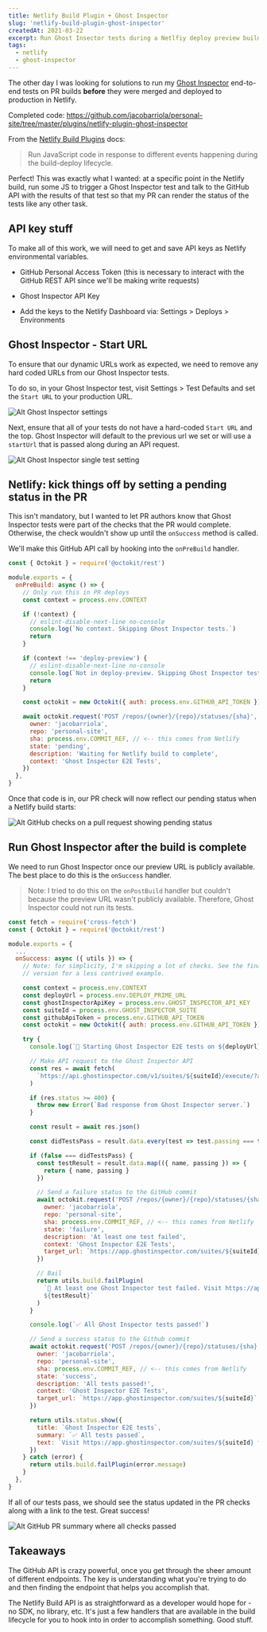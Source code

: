 ```yaml
---
title: Netlify Build Plugin + Ghost Inspector
slug: 'netlify-build-plugin-ghost-inspector'
createdAt: 2021-03-22
excerpt: Run Ghost Insector tests during a Netlfiy deploy preview build.
tags:
  - netlify
  - ghost-inspector
---
```


The other day I was looking for solutions to run my [Ghost Inspector](https://ghostinspector.com) end-to-end tests on PR builds **before** they were merged and deployed to production in Netlify.

Completed code: https://github.com/jacobarriola/personal-site/tree/master/plugins/netlify-plugin-ghost-inspector

From the [Netlify Build Plugins](https://docs.netlify.com/configure-builds/build-plugins/create-plugins/) docs:

> Run JavaScript code in response to different events happening during the build-deploy lifecycle.

Perfect! This was exactly what I wanted: at a specific point in the Netlify build, run some JS to trigger a Ghost Inspector test and talk to the GitHub API with the results of that test so that my PR can render the status of the tests like any other task.

## API key stuff

To make all of this work, we will need to get and save API keys as Netlify environmental variables.

- GitHub Personal Access Token (this is necessary to interact with the GitHub REST API since we'll be making write requests)

- Ghost Inspector API Key

- Add the keys to the Netlify Dashboard via: Settings > Deploys > Environments

## Ghost Inspector - Start URL

To ensure that our dynamic URLs work as expected, we need to remove any hard coded URLs from our Ghost Inspector tests.

To do so, in your Ghost Inspector test, visit Settings > Test Defaults and set the `Start URL` to your production URL.

![Alt Ghost Inspector settings](https://res.cloudinary.com/jacobarriola/image/upload/v1616519382/Personal%20Site/gi-starturl_qdldxa.png)

Next, ensure that all of your tests do not have a hard-coded `Start URL` and the top. Ghost Inspector will default to the previous url we set or will use a `startUrl` that is passed along during an API request.

![Alt Ghost Inspector single test setting](https://res.cloudinary.com/jacobarriola/image/upload/v1616519562/Personal%20Site/gi-starturl-test_g9bihm.png)

## Netlify: kick things off by setting a pending status in the PR

This isn't mandatory, but I wanted to let PR authors know that Ghost Inspector tests were part of the checks that the PR would complete. Otherwise, the check wouldn't show up until the `onSuccess` method is called.

We'll make this GitHub API call by hooking into the `onPreBuild` handler.

```js
const { Octokit } = require('@octokit/rest')

module.exports = {
  onPreBuild: async () => {
    // Only run this in PR deploys
    const context = process.env.CONTEXT

    if (!context) {
      // eslint-disable-next-line no-console
      console.log(`No context. Skipping Ghost Inspector tests.`)
      return
    }

    if (context !== 'deploy-preview') {
      // eslint-disable-next-line no-console
      console.log(`Not in deploy-preview. Skipping Ghost Inspector tests.`)
      return
    }

    const octokit = new Octokit({ auth: process.env.GITHUB_API_TOKEN })

    await octokit.request('POST /repos/{owner}/{repo}/statuses/{sha}', {
      owner: 'jacobarriola',
      repo: 'personal-site',
      sha: process.env.COMMIT_REF, // <-- this comes from Netlify
      state: 'pending',
      description: 'Waiting for Netlify build to complete',
      context: 'Ghost Inspector E2E Tests',
    })
  },
}
```

Once that code is in, our PR check will now reflect our pending status when a Netlify build starts:

![Alt GitHub checks on a pull request showing pending status](https://res.cloudinary.com/jacobarriola/image/upload/v1616517970/Personal%20Site/gh-pending-ghost-inspector_ziaybs.png)

## Run Ghost Inspector after the build is complete

We need to run Ghost Inspector once our preview URL is publicly available. The best place to do this is the `onSuccess` handler.

> Note: I tried to do this on the `onPostBuild` handler but couldn't because the preview URL wasn't publicly available. Therefore, Ghost Inspector could not run its tests.

```js
const fetch = require('cross-fetch')
const { Octokit } = require('@octokit/rest')

module.exports = {
  ...
  onSuccess: async ({ utils }) => {
    // Note: for simplicity, I'm skipping a lot of checks. See the final
    // version for a less contrived example.

    const context = process.env.CONTEXT
    const deployUrl = process.env.DEPLOY_PRIME_URL
    const ghostInspectorApiKey = process.env.GHOST_INSPECTOR_API_KEY
    const suiteId = process.env.GHOST_INSPECTOR_SUITE
    const githubApiToken = process.env.GITHUB_API_TOKEN
    const octokit = new Octokit({ auth: process.env.GITHUB_API_TOKEN })

    try {
      console.log(`👻 Starting Ghost Inspector E2E tests on ${deployUrl} ...`)

      // Make API request to the Ghost Inspector API
      const res = await fetch(
        `https://api.ghostinspector.com/v1/suites/${suiteId}/execute/?apiKey=${ghostInspectorApiKey}&startUrl=${deployUrl}`
      )

      if (res.status >= 400) {
        throw new Error(`Bad response from Ghost Inspector server.`)
      }

      const result = await res.json()

      const didTestsPass = result.data.every(test => test.passing === true)

      if (false === didTestsPass) {
        const testResult = result.data.map(({ name, passing }) => {
          return { name, passing }
        })

        // Send a failure status to the GitHub commit
        await octokit.request('POST /repos/{owner}/{repo}/statuses/{sha}', {
          owner: 'jacobarriola',
          repo: 'personal-site',
          sha: process.env.COMMIT_REF, // <-- this comes from Netlify
          state: 'failure',
          description: 'At least one test failed',
          context: 'Ghost Inspector E2E Tests',
          target_url: `https://app.ghostinspector.com/suites/${suiteId}`,
        })

        // Bail
        return utils.build.failPlugin(
          `🚫 At least one Ghost Inspector test failed. Visit https://app.ghostinspector.com/suites/${suiteId} for details. Failed tests:
          ${testResult}`
        )
      }

      console.log(`✅ All Ghost Inspector tests passed!`)

      // Send a success status to the Github commit
      await octokit.request('POST /repos/{owner}/{repo}/statuses/{sha}', {
        owner: 'jacobarriola',
        repo: 'personal-site',
        sha: process.env.COMMIT_REF, // <-- this comes from Netlify
        state: 'success',
        description: 'All tests passed!',
        context: 'Ghost Inspector E2E Tests',
        target_url: `https://app.ghostinspector.com/suites/${suiteId}`,
      })

      return utils.status.show({
        title: `Ghost Inspector E2E tests`,
        summary: `✅ All tests passed`,
        text: `Visit https://app.ghostinspector.com/suites/${suiteId} for test results`,
      })
    } catch (error) {
      return utils.build.failPlugin(error.message)
    }
  },
}
```

If all of our tests pass, we should see the status updated in the PR checks along with a link to the test. Great success!

![Alt GitHub PR summary where all checks passed](https://res.cloudinary.com/jacobarriola/image/upload/v1616519866/Personal%20Site/gh-success_cixzkk.png)

## Takeaways

The GitHub API is crazy powerful, once you get through the sheer amount of different endpoints. The key is understanding what you're trying to do and then finding the endpoint that helps you accomplish that.

The Netlify Build API is as straightforward as a developer would hope for - no SDK, no library, etc. It's just a few handlers that are available in the build lifecycle for you to hook into in order to accomplish something. Good stuff.
